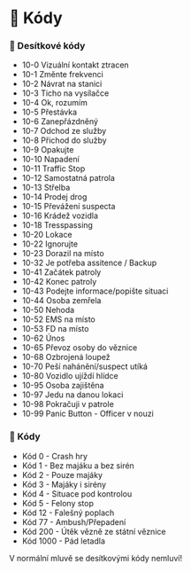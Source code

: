 
# 🔢 Kódy

### 🔢 Desítkové kódy

- 10-0 Vizuální kontakt ztracen
- 10-1 Změnte frekvenci
- 10-2 Návrat na stanici
- 10-3 Ticho na vysílačce
- 10-4 Ok, rozumím
- 10-5 Přestávka
- 10-6 Zanepřázdněný
- 10-7 Odchod ze služby
- 10-8 Přichod do služby
- 10-9 Opakujte
- 10-10 Napadení
- 10-11 Traffic Stop
- 10-12 Samostatná patrola
- 10-13 Střelba
- 10-14 Prodej drog
- 10-15 Převážení suspecta
- 10-16 Krádež vozidla
- 10-18 Tresspassing
- 10-20 Lokace
- 10-22 Ignorujte
- 10-23 Dorazil na místo
- 10-32 Je potřeba assitence / Backup
- 10-41 Začátek patroly
- 10-42 Konec patroly
- 10-43 Podejte informace/popište situaci
- 10-44 Osoba zemřela
- 10-50 Nehoda
- 10-52 EMS na místo
- 10-53 FD na místo
- 10-62 Únos
- 10-65 Převoz osoby do věznice
- 10-68 Ozbrojená loupež
- 10-70 Peší nahánění/suspect utíká
- 10-80 Vozidlo ujíždí hlídce
- 10-95 Osoba zajištěna
- 10-97 Jedu na danou lokaci
- 10-98 Pokračuji v patrole
- 10-99 Panic Button - Officer v nouzi

### 🔢 Kódy

- Kód 0 - Crash hry
- Kód 1 - Bez majáku a bez sirén
- Kód 2 - Pouze majáky
- Kód 3 - Majáky i sirény
- Kód 4 - Situace pod kontrolou
- Kód 5 - Felony stop
- Kód 12 - Falešný poplach
- Kód 77 - Ambush/Přepadení 
- Kód 200 - Útěk vězně ze státní věznice 
- Kód 1000 - Pád letadla

<Callout type="error" emoji="️🚫">
  V normální mluvě se desítkovými kódy nemluví!
</Callout>
